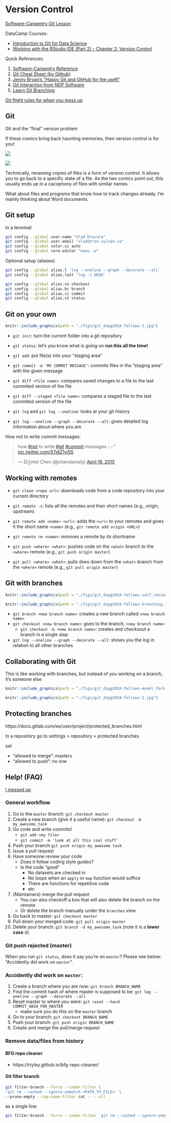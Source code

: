 # Version Control

[Software-Carpentry Git Lesson][3]

DataCamp Courses:

- [Introduction to Git for Data Science][1]
- [Working with the RStudio IDE (Part 2) -- Chapter 2: Version Control][2]

Quick References:

1. [Software-Carpentry Reference][5]
2. [Git Cheat Sheet (by Github)][4]
3. [Jenny Bryan's "Happy Git and GitHub for the useR"][6]
4. [Git interaction from NDP Software][7]
5. [Learn Git Branching][8]

[Git flight rules for when you mess up][9]

## Git 

Git and the "final" version problem

If these comics bring back haunting memories, then version control is for you!

![](http://www.phdcomics.com/comics/archive/phd101212s.gif)

![](http://www.phdcomics.com/comics/archive/phd052810s.gif)

Technically, renaming copies of files is a form of version control.
It allows you to go back to a specific state of a file.
As the two comics point out, this usually ends up in a cacophony of files with similar names.

What about files and programs that know how to track changes already.
I'm mainly thinking about Word documents.

## Git setup

In a terminal:

```bash
git config --global user.name "Vlad Dracula"
git config --global user.email "vlad@tran.sylvan.ia"
git config --global color.ui auto
git config --global core.editor "nano -w"
```

Optional setup (aliases)

```bash
git config --global alias.l 'log --oneline --graph --decorate --all'
git config --global alias.last 'log -1 HEAD'

git config --global alias.co checkout
git config --global alias.br branch
git config --global alias.ci commit
git config --global alias.st status
```

## Git on your own

```r
knitr::include_graphics(path = "./figs/git_dspg2018-fellows-1.jpg")
```

- `git init`: turn the current folder into a git repository
- `git status`: let's you know what is going on **run this all the time!**
- `git add`: put file(s) into your "staging area"
- `git commit -m 'MY COMMIT MESSAGE'`: commits files in the "staging area" with the given message
- `git diff <file name>`: compares saved changes to a file to the last commited version of the file
- `git diff --staged <file name>`: compares a staged file to the last commited version of the file

- `git log` and `git log --oneline`: looks at your git history
- `git log --oneline --graph --decorate --all`: gives detailed log information about where you are

How not to write commit messages:

<blockquote class="twitter-tweet" data-lang="en"><p lang="en" dir="ltr">how <a href="https://twitter.com/hashtag/not?src=hash&amp;ref_src=twsrc%5Etfw">#not</a> to write <a href="https://twitter.com/hashtag/git?src=hash&amp;ref_src=twsrc%5Etfw">#git</a> <a href="https://twitter.com/hashtag/commit?src=hash&amp;ref_src=twsrc%5Etfw">#commit</a> messages  -.-&#39;&#39; <a href="http://t.co/5TdiZ1yi5S">pic.twitter.com/5TdiZ1yi5S</a></p>&mdash; Dⓐniel Chen (@chendaniely) <a href="https://twitter.com/chendaniely/status/588826374208618496?ref_src=twsrc%5Etfw">April 16, 2015</a></blockquote>
<script async src="https://platform.twitter.com/widgets.js" charset="utf-8"></script>

## Working with remotes

- `git clone <repo url>`: downloads code from a code repository into your current directory
- `git remote -v`: lists all the remotes and their short names (e.g., origin, upstream)
- `git remote add <name> <url>`: adds the `<url>` to your remotes and gives it the short name `<name>` (e.g., `git remote add origin <URL>`)
- `git remote rm <name>`: removes a remote by its shortname

- `git push <where> <what>`: pushes code on the `<what>` branch to the `<where>` remote (e.g., `git push origin master`)
- `git pull <where> <what>`: pulls does down from the `<what>` branch from the `<where>` remote (e.g., `git pull origin master`)

## Git with branches

```r
knitr::include_graphics(path = "./figs/git_dspg2018-fellows-self_review.jpg")
```

```r
knitr::include_graphics(path = "./figs/git_dspg2018-fellows-branching.jpg")
```

- `git branch <new branch name>`: creates a new branch called `<new branch name>`
- `git checkout <new branch name>`: goes to the branch, `<new branch name>`
    - `git checkout -b <new branch name>`: creates and checksout a branch in a single step
- `git log --oneline --graph --decorate --all`: shows you the log in relation to all other branches

## Collaborating with Git

This is like working with branches, but instead of you working on a branch, it's someone else

```r
knitr::include_graphics(path = "./figs/git_dspg2018-fellows-model_fork.jpg")
```

```r
knitr::include_graphics(path = "./figs/git_dspg2018-fellows-2.jpg")
```

## Protecting branches

https://docs.gitlab.com/ee/user/project/protected_branches.html

In a repository go to settings > repository > protected branches

set

- "allowed to merge": masters
- "allowed to push": no one

## Help! (FAQ)

[I messed up][9]

### General workflow

1. Go to the `master` branch: `git checkout master`
2. Create a new branch (give it a useful name): `git checkout -b my_awesome_task`
3. Go code and write commits!
    - `git add <my file>`
    - `git commit -m 'look at all this cool stuff'`
4. Push your branch `git push origin my_awesome_task`
5. Issue a pull request
6. Have someone review your code
    - Does it follow coding style guides?
    - Is the code "good"
        - No datasets are checked in
        - No loops when an `apply` or `map` function would suffice
        - There are functions for repetitive code
        - etc
7. (Maintainers) merge the pull request
    - You can also checkoff a box that will also delete the branch on the remote
    - Or delete the branch manually under the `branches` view
8. Go back to master: `git checkout master`
9. Pull down your merged code: `git pull origin master`
10. Delete your branch: `git branch -d my_awesome_task` (note it is a **lower case** d)

### Git push rejected (master)

When you run `git status`, does it say you're on `master`?
Please see below: "Accidently did work on `master`".

### Accidently did work on `master`:

1. Create a branch where you are now: `git branch BRANCH_NAME`
2. Find the commit hash of where master is supposed to be: `git log --oneline --graph --decorate --all`
3. Reset master to where you were: `git reset --hard COMMIT_HASH_FOR_MASTER`
    - make sure you do this on the `master` branch
4. Go to your branch: `git checkout BRANCH_NAME`
5. Push your branch: `git push origin BRANCH_NAME`
6. Create and merge the pull/merge request

### Remove data/files from history

#### BFG repo cleaner

- https://rtyley.github.io/bfg-repo-cleaner/

#### Git filter branch

```bash
git filter-branch --force --index-filter \
'git rm --cached --ignore-unmatch <PATH_TO_FILE>' \
--prune-empty --tag-name-filter cat -- --all
```

as a single line:

```bash
git filter-branch --force --index-filter 'git rm --cached --ignore-unmatch <PATH_TO_FILE>' --prune-empty --tag-name-filter cat -- --all
```

[1]: https://www.datacamp.com/courses/introduction-to-git-for-data-science
[2]: https://www.datacamp.com/courses/working-with-the-rstudio-ide-part-2
[3]: http://swcarpentry.github.io/git-novice/
[4]: https://services.github.com/on-demand/downloads/github-git-cheat-sheet.pdf
[5]: http://swcarpentry.github.io/git-novice/reference/
[6]: http://happygitwithr.com/
[7]: http://ndpsoftware.com/git-cheatsheet.html
[8]: https://learngitbranching.js.org/
[9]: https://github.com/k88hudson/git-flight-rules
